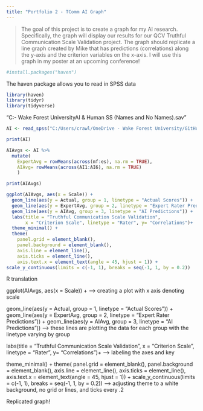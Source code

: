 ```yaml
---
title: "Portfolio 2 - TComm AI Graph"
---
```


> The goal of this project is to create a graph for my AI research. Specifically, the graph will display our results for our QCV Truthful Communication Scale Validation project. The graph should replicate a line graph created by Mike that has predictions (correlations) along the y-axis and the criterion variables on the x-axis. I will use this graph in my poster at an upcoming conference! 

```r
#install.packages("haven")
```
The haven package allows you to read in SPSS data

```r
library(haven)
library(tidyr)
library(tidyverse)
```
"C:\Users\crawl\OneDrive - Wake Forest University\GitHub\Portfolio\TComm AI & Human SS (Names and No Names).sav"

```r
AI <- read_spss("C:/Users/crawl/OneDrive - Wake Forest University/GitHub/Portfolio/TComm AI & Human SS (Names and No Names).sav")
```

```r
print(AI)
```

```r
AIAvgs <- AI %>%  
  mutate(
    ExpertAvg = rowMeans(across(mf:es), na.rm = TRUE),
    AIAvg= rowMeans(across(AI1:AI6), na.rm = TRUE)
    )

```

```r
print(AIAvgs)
```

```r
ggplot(AIAvgs, aes(x = Scale)) +
  geom_line(aes(y = Actual, group = 1, linetype = "Actual Scores")) +
  geom_line(aes(y = ExpertAvg, group = 2, linetype = "Expert Rater Predictions")) +
  geom_line(aes(y = AIAvg, group = 3, linetype = "AI Predictions")) +
  labs(title = "Truthful Communication Scale Validation",
       x = "Criterion Scale", linetype = "Rater", y= "Correlations")+ 
  theme_minimal() +
  theme(
    panel.grid = element_blank(),
    panel.background = element_blank(),
    axis.line = element_line(),
    axis.ticks = element_line(),
    axis.text.x = element_text(angle = 45, hjust = 1)) + 
scale_y_continuous(limits = c(-1, 1), breaks = seq(-1, 1, by = 0.2))

```
  
  
  R translation 


ggplot(AIAvgs, aes(x = Scale)) + --> creating a plot with x axis denoting scale

  geom_line(aes(y = Actual, group = 1, linetype = "Actual Scores")) +
  geom_line(aes(y = ExpertAvg, group = 2, linetype = "Expert Rater Predictions")) +
  geom_line(aes(y = AIAvg, group = 3, linetype = "AI Predictions")) --> these lines are plotting the data for each group with the linetype varying by group
  
  labs(title = "Truthful Communication Scale Validation",
       x = "Criterion Scale", linetype = "Rater", y= "Correlations")+ --> labeling the axes and key 
       
  theme_minimal() +
  theme(
    panel.grid = element_blank(),
    panel.background = element_blank(),
    axis.line = element_line(),
    axis.ticks = element_line(),
    axis.text.x = element_text(angle = 45, hjust = 1)) + 
scale_y_continuous(limits = c(-1, 1), breaks = seq(-1, 1, by = 0.2)) --> adjusting theme to a white background, no grid or lines, and ticks every .2

Replicated graph! 

